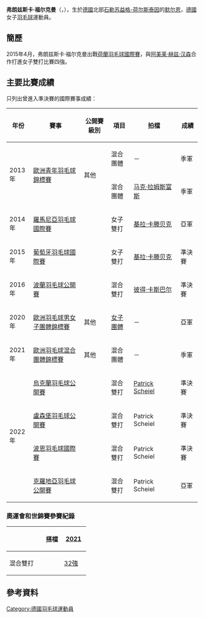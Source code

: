 {{noteTA|G1=Badminton
|1 = zh-hans:石勒苏益格-荷尔斯泰因;zh-hk:什列斯威-好斯敦;zh-tw:什列斯威-霍爾斯坦;
}}
{{Infobox 羽球選手
| playername              = 弗朗兹斯卡·福尔克曼<br/>{{lang|de|Franziska Volkmann}}
| image                   = 
| size                    = 
| caption                 = 
| birth_name              = 
| date_of_birth           = {{birth_date_and_age|1994|4|4}}<ref name="profile">[http://www.badminton.de/Franziska-Volkmann.1833.0.html Franziska Volkmann] {{webarchive|url=https://web.archive.org/web/20160331023911/http://www.badminton.de/Franziska-Volkmann.1833.0.html |date=2016-03-31 }} Deutscher Badminton-Verband {{de}}</ref>
| place_of_birth          = {{GER}}[[默尔恩|默尔恩]]<ref name="profile"/>
| height                  = 
| weight                  = 
| event                   = 女子雙打、混合雙打
| country                 = {{GER}}
| years_active            = 
| handedness              = 
| coach                   = 
| highest_ranking         = 第78位（女雙-[[基拉·卡滕贝克|卡滕贝克]]）
| date_of_highest_ranking = 2014年10月9日<ref name="ranking">[http://bwfcontent.tournamentsoftware.com/ranking/player.aspx?id=9494&player=197920 BWF World Ranking - Ranking of Franziska VOLKMANN (61615)]{{en}}</ref>
| current_ranking         = 第92位（女雙-[[基拉·卡滕贝克|卡滕贝克]]）<br/>第93位（混雙-[[马克·拉姆斯富斯|拉姆斯富斯]]）<br/>第774位（混雙-[[彼得·布里格斯|布里格斯]]）
| date_of_current_ranking = 2015年8月6日<ref>[http://bwfcontent.tournamentsoftware.com/ranking/category.aspx?id=9494&category=475 BWF World Ranking - BWF世界排名榜 (8/6/2015) - Women's doubles] {{Wayback|url=http://bwfcontent.tournamentsoftware.com/ranking/category.aspx?id=9494&category=475 |date=20200323171952 }}{{en}}</ref><ref>[http://bwfcontent.tournamentsoftware.com/ranking/category.aspx?id=9494&category=476 BWF World Ranking - BWF世界排名榜 (8/6/2015) - Mixed doubles] {{Wayback|url=http://bwfcontent.tournamentsoftware.com/ranking/category.aspx?id=9494&category=476 |date=20200417074119 }}{{en}}</ref>
| played                  = 1勝–5負（女單）<br/>33勝–42負（女雙）<br/>45勝–37負（混雙）
| titles                  = 
| bwf_profile             = A6A52021-F479-4A88-B268-786E484CE515
| bwf_id                  = 61615
| updated                 = 2015年8月7日
}}
{{MedalTableTop|width=286px}}
{{MedalSport | 女子[[羽毛球|羽毛球]]}}
{{MedalCountry | {{GER}}}}
{{MedalCompetition | [[歐洲羽毛球混合團體錦標賽|歐洲羽毛球混合團體錦標賽]]}}
{{MedalBronze| [[2021年歐洲羽毛球混合團體錦標賽|2021年 萬塔]] | 混合團體 }}
{{MedalCompetition|[[歐洲羽毛球男女子團體錦標賽|歐洲羽毛球男女子團體錦標賽]]}}
{{MedalSilver| [[2020年歐洲羽毛球男女子團體錦標賽|2020年 列萬]] | [[2020年歐洲羽毛球女子團體錦標賽|女子團體]] }}
{{MedalCompetition | [[歐洲青年羽毛球錦標賽|歐洲青年羽毛球錦標賽]]}}
{{MedalBronze| [[2013年歐洲青年羽毛球錦標賽|2013年 安卡拉]] | 混合團體 }}
{{MedalBronze| [[2013年歐洲青年羽毛球錦標賽|2013年 安卡拉]] | 混合雙打 }}
{{MedalBottom}}
'''弗朗兹斯卡·福尔克曼'''（{{lang-de|Franziska Volkmann}}，{{bd|1994年|4月4日||}}），生於[[德國|德國]]北部[[石勒苏益格-荷尔斯泰因|石勒苏益格-荷尔斯泰因]]的[[默尔恩|默尔恩]]，[[德國|德國]]女子[[羽毛球|羽毛球]]運動員。

==簡歷==
2015年4月，弗朗兹斯卡·福尔克曼出戰[[2015年荷蘭羽毛球國際賽|荷蘭羽毛球國際賽]]，與[[阿美莱·赫兹·汉森|阿美莱·赫兹·汉森]]合作打進女子雙打比賽四強。

==主要比賽成績==
只列出曾進入準決賽的國際賽事成績：
{| class=wikitable style="text-align:center; font-size:small;" 
!width="50"|年份
!width="180"|賽事
!width="80"|公開賽級別
!width="60"|項目
!width="140"|拍檔
!width="50"|成績
|-
!rowspan="2"|2013年
|rowspan="2"|[[2013年歐洲青年羽毛球錦標賽|歐洲青年羽毛球錦標賽]]
|rowspan="2"|其他
|混合團體
|－
|bgcolor="#b8860b"|季軍
|-
|混合團體
|[[马克·拉姆斯富斯|马克·拉姆斯富斯]]
|bgcolor="#b8860b"|季軍
|-
!rowspan="1"|2014年
|[[2014年羅馬尼亞羽毛球國際賽|羅馬尼亞羽毛球國際賽]]
|{{BWFIS}}
|女子雙打
|[[基拉·卡滕贝克|基拉·卡滕贝克]]
|bgcolor="silver"|亞軍
|-
!rowspan="1"|2015年
|[[2015年葡萄牙羽毛球國際賽|葡萄牙羽毛球國際賽]]
|{{BWFIS}}
|女子雙打
|[[基拉·卡滕贝克|基拉·卡滕贝克]]
|bgcolor="#b8860b"|準決賽
|-
!rowspan="1"|2016年
|[[2016年波蘭羽毛球公開賽|波蘭羽毛球公開賽]]
|{{BWFIC}}
|混合雙打
|[[彼得·卡斯巴尔|彼得·卡斯巴尔]]
|bgcolor="#b8860b"|準決賽
|-
!rowspan="1"|2020年
|[[2020年歐洲羽毛球男女子團體錦標賽|歐洲羽毛球男女子團體錦標賽]]
|其他
|[[2020年歐洲羽毛球女子團體錦標賽|女子團體]]
|－
|bgcolor="silver"|亞軍
|-
!rowspan="1"|2021年
|[[2021年歐洲羽毛球混合團體錦標賽|歐洲羽毛球混合團體錦標賽]]
|其他
|混合團體
|－
|bgcolor="#b8860b"|季軍
|-
!rowspan="4"|2022年
|[[2022年烏克蘭羽毛球公開賽|烏克蘭羽毛球公開賽]]
|{{BWFIC}}
|混合雙打
|[[Patrick_Scheiel|Patrick Scheiel]]
|bgcolor="#b8860b"|準決賽
|-
|[[2022年盧森堡羽毛球公開賽|盧森堡羽毛球公開賽]]
|{{BWFIS}}
|混合雙打
|Patrick Scheiel
|bgcolor="#b8860b"|準決賽
|-
|[[2022年波恩羽毛球國際賽|波恩羽毛球國際賽]]
|{{BWFFS}}
|混合雙打
|Patrick Scheiel
|bgcolor="#b8860b"|準決賽
|-
|[[2022年克羅地亞羽毛球公開賽|克羅地亞羽毛球公開賽]]
|{{BWFFS}}
|混合雙打
|Patrick Scheiel
|bgcolor="silver"|亞軍
|}
{{BWF賽事級別索引}}

===奧運會和世錦賽參賽紀錄===
{| class=wikitable style="text-align:center; font-size:small;" 
!
!搭檔
!width="50"|[[2021年世界羽毛球錦標賽|2021]]
|-
!width="80"|混合雙打
|align="left"|{{nowrap|[[Patrick_Scheiel|Patrick Scheiel]]}}
|[[2021年世界羽毛球錦標賽混合雙打項目|32強]]
|}

==參考資料==
{{Reflist}}

{{DEFAULTSORT:Volkmann, Franziska}}
[[Category:德國羽毛球運動員|Category:德國羽毛球運動員]]